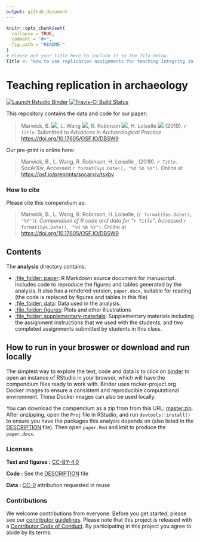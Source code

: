 ```yaml
---
output: github_document
---
```


<!-- README.md is generated from README.Rmd. Please edit that file -->

```r
knitr::opts_chunk$set(
  collapse = TRUE,
  comment = "#>",
  fig.path = "README-"
)
# Please put your title here to include it in the file below. 
Title <- "How to use replication assignments for teaching integrity in empirical archaeology"
```

# Teaching replication in archaeology
<!-- badges: start -->
[![Launch Rstudio Binder](http://mybinder.org/badge.svg)](https://mybinder.org/v2/gh/benmarwick/replicationteachingarchaeology/master?urlpath=rstudio) 
[![Travis-CI Build Status](https://travis-ci.org/benmarwick/teaching-replication-in-archaeology.svg?branch=master)](https://travis-ci.org/benmarwick/teaching-replication-in-archaeology)

<!-- badges: end -->


This repository contains the data and code for our paper:

> Marwick, B. [![](https://orcid.org/sites/default/files/images/orcid_16x16.png)](https://orcid.org/0000-0001-7879-4531), L. Wang [![](https://orcid.org/sites/default/files/images/orcid_16x16.png)](https://orcid.org/0000-0001-9060-2125), R. Robinson [![](https://orcid.org/sites/default/files/images/orcid_16x16.png)](https://orcid.org/0000-0001-8029-937X), H. Loiselle [![](https://orcid.org/sites/default/files/images/orcid_16x16.png)](https://orcid.org/0000-0002-6197-4752) (2019). _`r Title`_. Submitted to _Advances in Archaeological Practice_ <https://doi.org/10.17605/OSF.IO/DBSW9>

Our pre-print is online here:

> Marwick, B., L. Wang, R. Robinson, H. Loiselle , (2019). _`r Title`_. SocArXiv, Accessed `r format(Sys.Date(), "%d %b %Y")`. Online at <https://osf.io/preprints/socarxiv/tsxbv>

### How to cite

Please cite this compendium as:

> Marwick, B., L. Wang, R. Robinson, H. Loiselle, (`r format(Sys.Date(), "%Y")`). _Compendium of R code and data for "`r Title`"_. Accessed `r format(Sys.Date(), "%d %b %Y")`. Online at <https://doi.org/10.17605/OSF.IO/DBSW9>

## Contents

The **analysis** directory contains:  

- [:file_folder: paper](/analysis/paper): R Markdown source document for manuscript. Includes code to reproduce the figures and tables generated by the analysis. It also has a rendered version, `paper.docx`, suitable for reading (the code is replaced by figures and tables in this file)    
- [:file_folder: data](/analysis/data): Data used in the analysis.  
- [:file_folder: figures](/analysis/figures): Plots and other illustrations
- [:file_folder: supplementary-materials](/analysis/supplementary-materials): Supplementary materials including the assignment instructions that we used with the students, and two completed assignments submitted by students in this class.

## How to run in your broswer or download and run locally

The simplest way to explore the text, code and data is to click on [binder](https://mybinder.org/v2/gh/benmarwick/replicationteachingarchaeology/master?urlpath=rstudio) to open an instance of RStudio in your browser, which will have the compendium files ready to work with. Binder uses rocker-project.org Docker images to ensure a consistent and reproducible computational environment. These Docker images can also be used locally.

You can download the compendium as a zip from from this URL: [master.zip](/archive/master.zip). After unzipping, open the `Proj` file in RStudio, and run `devtools::install()` to ensure you have the packages this analysis depends on (also listed in the [DESCRIPTION](/DESCRIPTION) file). Then open `paper.Rmd` and knit to produce the `paper.docx`.

### Licenses

**Text and figures :**  [CC-BY-4.0](http://creativecommons.org/licenses/by/4.0/)

**Code :** See the [DESCRIPTION](DESCRIPTION) file

**Data :** [CC-0](http://creativecommons.org/publicdomain/zero/1.0/) attribution requested in reuse

### Contributions

We welcome contributions from everyone. Before you get started, please see our [contributor guidelines](CONTRIBUTING.md). Please note that this project is released with a [Contributor Code of Conduct](CONDUCT.md). By participating in this project you agree to abide by its terms.

